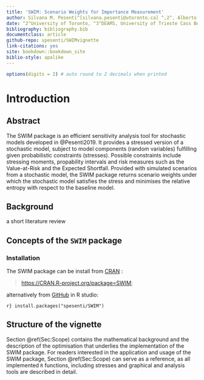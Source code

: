 ```yaml
---
title: 'SWIM: Scenario Weights for Importance Measurement'
author: Silvana M. Pesenti^[silvana.pesenti@utoronto.ca] ^,2^, Alberto Bettini, Pietro Millossovich^3,4^, Andreas Tsanakas^4^ 
date: ^2^University of Toronto, ^3^DEAMS, University of Trieste Cass Business School, ^4^Cass Business School, City, University of London
bibliography: bibliography.bib
documentclass: article
github-repo: spesenti/SWIMvignette
link-citations: yes
site: bookdown::bookdown_site
biblio-style: apalike
---
```


``` r
options(digits = 2) # auto round to 2 decimals when printed
```


# Introduction
## Abstract


The SWIM package is an efficient sensitivity analysis tool for stochastic models developed in @Pesenti2019. It provides a stressed version of a stochastic model, subject to model components (random variables) fulfilling given probabilistic constraints (stresses). Possible constraints include stressing moments, propability intervals and risk measures such as the Value-at-Risk and the Expected Shortfall. Provided with simulated scenarios from a stochastic model, the SWIM package returns scenario weights under which the stochastic model satisfies the stress and minimises the relative entropy with respect to the baseline model. 



## Background
a short literature review



## Concepts of the `SWIM` package



### Installation

The SWIM package can be install from [CRAN](https://CRAN.R-project.org/package=SWIM) :

> 
<https://CRAN.R-project.org/package=SWIM>;


alternatively from [GitHub](https://github.com/spesenti/SWIM) in R studio:


``` r}
install.packages("spesenti/SWIM")
```


## Structure of the vignette

Section \@ref(Sec:Scope) contains the mathematical background and the description of the optimisation that underlies the implementation of the SWIM package. For readers interested in the application and usage of the SWIM package, Section \@ref(Sec:Scope) can serve as a reference, as all implemented `R` functions, including stresses and graphical and analysis tools are described in detail. 




